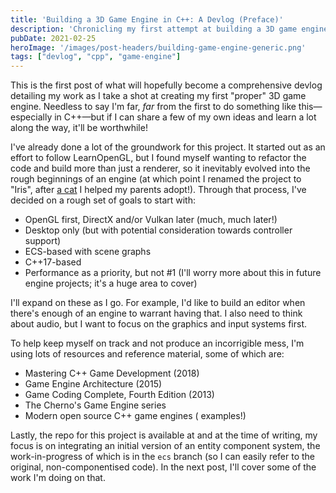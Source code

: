 ```yaml
---
title: 'Building a 3D Game Engine in C++: A Devlog (Preface)'
description: 'Chronicling my first attempt at building a 3D game engine on modern paradigms.'
pubDate: 2021-02-25
heroImage: '/images/post-headers/building-game-engine-generic.png'
tags: ["devlog", "cpp", "game-engine"]
---
```


This is the first post of what will hopefully become a comprehensive devlog detailing my work as I take a shot at creating my first "proper" 3D game engine. Needless to say I'm far, _far_ from the first to do something like this—especially in C++—but if I can share a few of my own ideas and learn a lot along the way, it'll be worthwhile!

I've already done a lot of the groundwork for this project. It started out as an effort to follow <ExternalLink url="https://learnopengl.com/">LearnOpenGL</ExternalLink>, but I found myself wanting to refactor the code and build more than just a renderer, so it inevitably evolved into the rough beginnings of an engine (at which point I renamed the project to "Iris", after <a href={irisImage.src}>a cat</a> I helped my parents adopt!). Through that process, I've decided on a rough set of goals to start with:

* OpenGL first, DirectX and/or Vulkan later (much, much later!)
* Desktop only (but with potential consideration towards controller support)
* ECS-based with scene graphs
* C++17-based
* Performance as a priority, but not #1 (I'll worry more about this in future engine projects; it's a huge area to cover)

I'll expand on these as I go. For example, I'd like to build an editor when there's enough of an engine to warrant having that. I also need to think about audio, but I want to focus on the graphics and input systems first.

To help keep myself on track and not produce an incorrigible mess, I'm using lots of resources and reference material, some of which are:

* Mastering C++ Game Development (2018)
* Game Engine Architecture (2015)
* Game Coding Complete, Fourth Edition (2013)
* <ExternalLink url="https://www.youtube.com/watch?v=JxIZbV_XjAs&list=PLlrATfBNZ98dC-V-N3m0Go4deliWHPFwT">The Cherno's Game Engine series</ExternalLink>
* Modern open source C++ game engines (<ExternalLink url="https://github.com/TheCherno/Hazel" label="there" /> <ExternalLink url="https://github.com/godlikepanos/anki-3d-engine" label="are" /> <ExternalLink url="https://github.com/amzeratul/halley" label="lots" /> <ExternalLink url="https://github.com/nem0/LumixEngine" label="of" /> <ExternalLink url="https://github.com/urho3d/Urho3D">examples</ExternalLink>!)

Lastly, the repo for this project is available at <ExternalLink url="https://github.com/Riari/iris-engine" label="https://github.com/Riari/iris-engine" /> and at the time of writing, my focus is on integrating an initial version of an <ExternalLink url="https://en.wikipedia.org/wiki/Entity_component_system">entity component system</ExternalLink>, the work-in-progress of which is in the `ecs` branch (so I can easily refer to the original, non-componentised code). In the next post, I'll cover some of the work I'm doing on that.